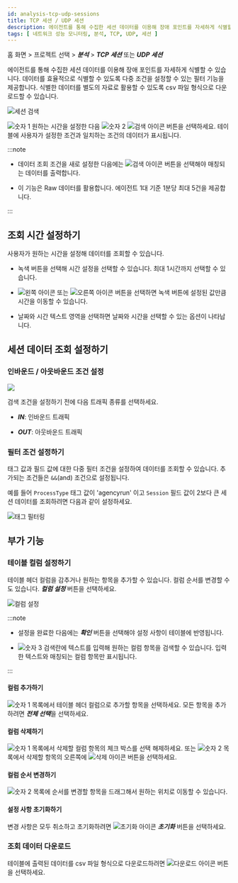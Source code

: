 ```yaml
---
id: analysis-tcp-udp-sessions
title: TCP 세션 / UDP 세션
description: 에이전트를 통해 수집한 세션 데이터를 이용해 장애 포인트를 자세하게 식별할 수 있습니다.
tags: [ 네트워크 성능 모니터링, 분석, TCP, UDP, 세션 ]
---
```


홈 화면 > 프로젝트 선택 > ***분석*** > ***TCP 세션*** 또는 ***UDP 세션***

에이전트를 통해 수집한 세션 데이터를 이용해 장애 포인트를 자세하게 식별할 수 있습니다. 데이터를 효율적으로 식별할 수 있도록 다중 조건을 설정할 수 있는 필터 기능을 제공합니다. 식별한 데이터를 별도의 자료로 활용할 수 있도록 csv 파일 형식으로 다운로드할 수 있습니다.

![세션 검색](/img/npm-analaysis-tcp-udp.png)

![숫자 1](/img/number-01.png) 원하는 시간을 설정한 다음 ![숫자 2](/img/number-02.png) ![검색 아이콘](/img/ico-btn-search.png) 버튼을 선택하세요. 테이블에 사용자가 설정한 조건과 일치하는 조건의 데이터가 표시됩니다.

:::note

* 데이터 조회 조건을 새로 설정한 다음에는 ![검색 아이콘](/img/ico-btn-search.png) 버튼을 선택해야 매칭되는 데이터를 출력합니다.

* 이 기능은 Raw 데이터를 활용합니다. 에이전트 1대 기준 1분당 최대 5건을 제공합니다.

:::


## 조회 시간 설정하기

사용자가 원하는 시간을 설정해 데이터를 조회할 수 있습니다.

<ImgLang img='flexboard-time-set-select.png' desc='시간 선택 모드' className='noneborder' />

* 녹색 버튼을 선택해 시간 설정을 선택할 수 있습니다. 최대 1시간까지 선택할 수 있습니다.

* ![왼쪽 아이콘](/img/left-arrow.svg) 또는 ![오른쪽 아이콘](/img/right-arrow.svg) 버튼을 선택하면 녹색 버튼에 설정된 값만큼 시간을 이동할 수 있습니다.

* 날짜와 시간 텍스트 영역을 선택하면 날짜와 시간을 선택할 수 있는 옵션이 나타납니다.


## 세션 데이터 조회 설정하기

### 인바운드 / 아웃바운드 조건 설정

![](/img/npm-analysis-select-in-out.png)

검색 조건을 설정하기 전에 다음 트래픽 종류를 선택하세요.

* ***IN***: 인바운드 트래픽

* ***OUT***: 아웃바운드 트래픽

### 필터 조건 설정하기

태그 값과 필드 값에 대한 다중 필터 조건을 설정하여 데이터를 조회할 수 있습니다. 추가되는 조건들은 `&&`(and) 조건으로 설정됩니다.

예를 들어 `ProcessType` 태그 값이 'agencyrun' 이고 `Session` 필드 값이 2보다 큰 세션 데이터를 조회하려면 다음과 같이 설정하세요.

![태그 필터링](/img/npm-analysis-filtering.png)


## 부가 기능

### 테이블 컬럼 설정하기

테이블 헤더 컬럼을 감추거나 원하는 항목을 추가할 수 있습니다. 컬럼 순서를 변경할 수도 있습니다. ***컬럼 설정*** 버튼을 선택하세요.

![컬럼 설정](/img/npm-analysis-column-settings.png)

:::note

* 설정을 완료한 다음에는 ***확인*** 버튼을 선택해야 설정 사항이 테이블에 반영됩니다.

* ![숫자 3](/img/number-03.png) 검색란에 텍스트를 입력해 원하는 컬럼 항목을 검색할 수 있습니다. 입력한 텍스트와 매칭되는 컬럼 항목만 표시됩니다.

:::

#### 컬럼 추가하기

![숫자 1](/img/number-01.png) 목록에서 테이블 헤더 컬럼으로 추가할 항목을 선택하세요. 모든 항목을 추가하려면 ***전체 선택***을 선택하세요.

#### 컬럼 삭제하기

![숫자 1](/img/number-01.png) 목록에서 삭제할 컬럼 항목의 체크 박스를 선택 해제하세요. 또는 ![숫자 2](/img/number-02.png) 목록에서 삭제할 항목의 오른쪽에 ![삭제 아이콘](/img/ico-remove-white.svg) 버튼을 선택하세요.

#### 컬럼 순서 변경하기

![숫자 2](/img/number-02.png) 목록에 순서를 변경할 항목을 드래그해서 원하는 위치로 이동할 수 있습니다. 

#### 설정 사항 초기화하기

변경 사항은 모두 취소하고 초기화하려면 ![초기화 아이콘](/img/ico-reset.svg) ***초기화*** 버튼을 선택하세요.


### 조회 데이터 다운로드

테이블에 출력된 데이터를 csv 파일 형식으로 다운로드하려면 ![다운로드 아이콘](/img/ic-csv-download-ms.svg) 버튼을 선택하세요.
